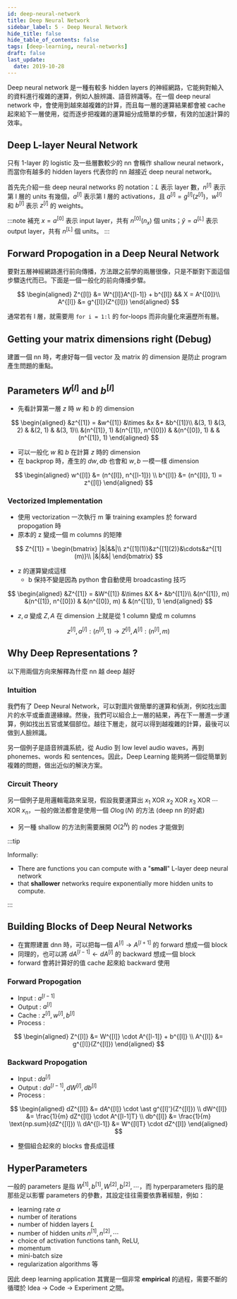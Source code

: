 ```yaml
---
id: deep-neural-network
title: Deep Neural Network
sidebar_label: 5 - Deep Neural Network
hide_title: false
hide_table_of_contents: false
tags: [deep-learning, neural-networks]
draft: false
last_update:
  date: 2019-10-28
---
```


Deep neural network 是一種有較多 hidden layers 的神經網路，它能夠對輸入的資料進行複雜的運算，例如人臉辨識、語音辨識等。在一個 deep neural network 中，會使用到越來越複雜的計算，而且每一層的運算結果都會被 cache 起來給下一層使用，從而逐步把複雜的運算細分成簡單的步驟，有效的加速計算的效率。

## Deep L-layer Neural Network

只有 1-layer 的 logistic 及一些層數較少的 nn 會稱作 shallow neural network，而當你有越多的 hidden layers 代表你的 nn 越接近 deep neural network。

首先先介紹一些 deep neural networks 的 notation：$L$ 表示 layer 數，$n^{[l]}$ 表示第 l 層的 units 有幾個，$a^{[l]}$ 表示第 l 層的 activations，且 $a^{[l]} = g^{[l]}(z^{[l]})$，$w^{[l]}$ 和 $b^{[l]}$ 表示 $z^{[l]}$ 的 weights。

:::note 補充
$x = a^{[0]}$ 表示 input layer，共有 $n^{[0]} (n_x)$ 個 units；$\hat{y} = a^{[L]}$ 表示 output layer，共有 $n^{[L]}$ 個 units。
:::

## Forward Propogation in a Deep Neural Network

<fig
  src="/img/learning/deep-learning/01-neural-networks-and-deep-learning/05-deep-neural-network/5layer_nn.png"
  caption="5-layer neural network"
/>

要對五層神經網路進行前向傳播，方法跟之前學的兩層很像，只是不斷對下面這個步驟迭代而已。下面是一個一般化的前向傳播步驟。

$$
\begin{aligned}
Z^{[l]} &= W^{[l]}A^{[l-1]} + b^{[l]} && X = A^{[0]}\\
A^{[l]} &= g^{[l]}(Z^{[l]})
\end{aligned}
$$

通常若有 l 層，就需要用 `for i = 1:l` 的 for-loops 而非向量化來遍歷所有層。

## Getting your matrix dimensions right (Debug)

建置一個 nn 時，考慮好每一個 vector 及 matrix 的 dimension 是防止 program 產生問題的重點。

## Parameters $W^{[l]}$ and $b^{[l]}$

<fig
  src="/img/learning/deep-learning/01-neural-networks-and-deep-learning/05-deep-neural-network/5layer_nn.png"
  caption="5-layer neural network"
/>

- 先看計算第一層 $z$ 時 $w$ 和 $b$ 的 dimension

$$
\begin{aligned}
&z^{[1]} = &w^{[1]} &\times &x &+ &b^{[1]}\\
&(3, 1) &(3, 2) & &(2, 1) & &(3, 1)\\
&(n^{[1]}, 1) &(n^{[1]}, n^{[0]}) & &(n^{[0]}, 1) & &(n^{[1]}, 1)
\end{aligned}
$$

- 可以一般化 $w$ 和 $b$ 在計算 $z$ 時的 dimension
- 在 backprop 時，產生的 $dw, db$ 也會和 $w, b$ 一模一樣 dimension

$$
\begin{aligned}
w^{[l]} &= (n^{[l]}, n^{[l-1]}) \\
b^{[l]} &= (n^{[l]}, 1) = z^{[l]}
\end{aligned}
$$

### Vectorized Implementation

- 使用 vectorization 一次執行 m 筆 training examples 於 forward propogation 時
- 原本的 z 變成一個 m columns 的矩陣

$$
Z^{[1]} = \begin{bmatrix}
|&|&&|\\
z^{[1](1)}&z^{[1](2)}&\cdots&z^{[1](m)}\\
|&|&&|
\end{bmatrix}
$$

- z 的運算變成這樣
  - b 保持不變是因為 python 會自動使用 broadcasting 技巧

$$
\begin{aligned}
&Z^{[1]} = &W^{[1]} &\times &X &+ &b^{[1]}\\
&(n^{[1]}, m) &(n^{[1]}, n^{[0]}) & &(n^{[0]}, m) & &(n^{[1]}, 1)
\end{aligned}
$$

- $z, a$ 變成 $Z, A$ 在 dimension 上就是從 1 column 變成 m columns

$$
z^{[l]}, a^{[l]} : (n^{[l]}, 1) \rightarrow
Z^{[l]}, A^{[l]} : (n^{[l]}, m)
$$

## Why Deep Representations ?

以下用兩個方向來解釋為什麼 nn 越 deep 越好

### Intuition

<fig
  src="/img/learning/deep-learning/01-neural-networks-and-deep-learning/05-deep-neural-network/deep_nn_intuition.png"
  caption="Deep neural network intuition"
/>

我們有了 Deep Neural Network，可以對圖片做簡單的運算和偵測，例如找出圖片的水平或垂直邊緣線。然後，我們可以組合上一層的結果，再在下一層進一步運算，例如找出五官或某個部位。越往下層走，就可以得到越複雜的計算，最後可以做到人臉辨識。

另一個例子是語音辨識系統，從 Audio 到 low level audio waves，再到 phonemes、words 和 sentences。因此，Deep Learning 能夠將一個從簡單到複雜的問題，做出近似的解決方案。

### Circuit Theory

另一個例子是用邏輯電路來呈現，假設我要運算出 $x_1 \text{ XOR } x_2 \text{ XOR } x_3 \text{ XOR } \cdots \text{ XOR } x_n$，一般的做法都會是使用一個 $O\log(N)$ 的方法 (deep nn 的好處)

<fig
  src="/img/learning/deep-learning/01-neural-networks-and-deep-learning/05-deep-neural-network/deep_learning_circuit_theory_1.png"
  caption="Deep learning circuit theory"
/>

- 另一種 shallow 的方法則需要展開 $O(2^N)$ 的 nodes 才能做到

<fig
  src="/img/learning/deep-learning/01-neural-networks-and-deep-learning/05-deep-neural-network/deep_learning_circuit_theory_2.png"
  caption="Deep learning circuit theory"
/>

:::tip

Informally:

- There are functions you can compute with a "**small**" L-layer deep neural network
- that **shallower** networks require exponentially more hidden units to compute.

:::

## Building Blocks of Deep Neural Networks

- 在實際建置 dnn 時，可以把每一個 $A^{[l]} \rightarrow A^{[l+1]}$ 的 forward 想成一個 block
- 同理的，也可以將 $dA^{[l-1]} \leftarrow dA^{[l]}$ 的 backward 想成一個 block
- forward 會將計算好的值 cache 起來給 backward 使用

<fig
  src="/img/learning/deep-learning/01-neural-networks-and-deep-learning/05-deep-neural-network/single_block_of_nn.png"
  caption="Single block of NN"
/>

### Forward Propogation

- Input : $a^{[l-1]}$
- Output : $a^{[l]}$
- Cache : $z^{[l]}, w^{[l]}, b^{[l]}$
- Process :

$$
\begin{aligned}
Z^{[l]} &= W^{[l]} \cdot A^{[l-1]} + b^{[l]} \\
A^{[l]} &= g^{[l]}(Z^{[l]})
\end{aligned}
$$

### Backward Propogation

- Input : $da^{[l]}$
- Output : $da^{[l-1]}, dW^{[l]}, db^{[l]}$
- Process :

$$
\begin{aligned}
dZ^{[l]} &= dA^{[l]} \cdot \ast g^{[l]'}(Z^{[l]}) \\
dW^{[l]} &= \frac{1}{m} dZ^{[l]} \cdot A^{[l-1]T} \\
db^{[l]} &= \frac{1}{m} \text{np.sum}(dZ^{[l]}) \\
dA^{[l-1]} &= W^{[l]T} \cdot dZ^{[l]}
\end{aligned}
$$

- 整個組合起來的 blocks 會長成這樣

<fig
  src="/img/learning/deep-learning/01-neural-networks-and-deep-learning/05-deep-neural-network/dnn_blocks.png"
  caption="DNN blocks"
/>

## HyperParameters

一般的 parameters 是指 $W^{[1]}, b^{[1]}, W^{[2]}, b^{[2]}, \cdots$，而 hyperparameters 指的是那些足以影響 parameters 的參數，其設定往往需要依靠著經驗，例如：

- learning rate $\alpha$
- number of iterations
- number of hidden layers $L$
- number of hidden units $n^{[1]}, n^{[2]}, \cdots$
- choice of activation functions tanh, ReLU,
- momentum
- mini-batch size
- regularization algorithms 等

因此 deep learning application 其實是一個非常 **empirical** 的過程，需要不斷的循環於 Idea -> Code -> Experiment 之間。
